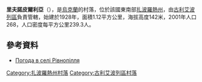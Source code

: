{{coord|47|44|39|N|36|18|54|E|scale:100000|display=title}}

'''里夫諾皮爾利亞'''（{{lang-uk|Рівнопілля}}），是[[烏克蘭|烏克蘭]]的村落，位於該國東南部[[扎波羅熱州|扎波羅熱州]]，由[[古利艾波列區|古利艾波列區]]負責管轄，始建於1928年，面積1.12平方公里，海拔高度142米，2001年人口268，人口密度每平方公里239.3人。

==參考資料==
* [http://weather.in.ua/ua/zaporozhskaja/22340 Погода в селі Рівнопілля]

[[Category:扎波羅熱州村落|Category:扎波羅熱州村落]]
[[Category:古利艾波列區村落|Category:古利艾波列區村落]]


{{Zaporizhia-geo-stub}}
